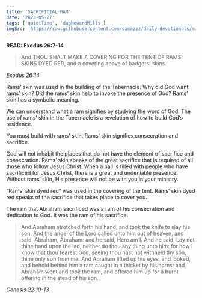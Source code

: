 ```yaml
---
title: 'SACRIFICIAL RAM'
date: '2023-05-27'
tags: ['quietTime', 'dagHewardMills']
imgSrc: 'https://raw.githubusercontent.com/samezzz/daily-devotionals/main/images/evangelist-dag.jpg'
---
```


**READ: Exodus 26:7-14**

>And THOU SHALT MAKE A COVERING FOR THE TENT OF RAMS’ SKINS DYED RED, and a covering above of badgers’ skins. 

*Exodus 26:14*

Rams’ skin was used in the building of the Tabernacle. Why did God want rams’ skin? Did the rams’ skin help to invoke the presence of God? Rams’ skin has a symbolic meaning. 

We can understand what a ram signifies by studying the word of God. The use of rams’ skin in the Tabernacle is a revelation of how to build God’s residence. 

You must build with rams’ skin. Rams’ skin signifies consecration and sacrifice. 

God will not inhabit the places that do not have the element of sacrifice and consecration. Rams’ skin speaks of the great sacrifice that is required of all those who follow Jesus Christ. When a hall is filled with people who have sacrificed for Jesus Christ, there is a great and undeniable presence. Without rams’ skin, His presence will not be with you in your ministry.

“Rams’ skin dyed red” was used in the covering of the tent. Rams’ skin dyed red speaks of the sacrifice that takes place to cover you. 

The ram that Abraham sacrificed was a ram of his consecration and dedication to God. It was the ram of his sacrifice. 

>And Abraham stretched forth his hand, and took the knife to slay his son. And the angel of the Lord called unto him out of heaven, and said, Abraham, Abraham: and he said, Here am I. And he said, Lay not thine hand upon the lad, neither do thou any thing unto him: for now I know that thou fearest God, seeing thou hast not withheld thy son, thine only son from me. And Abraham lifted up his eyes, and looked, and behold behind him a ram caught in a thicket by his horns: and Abraham went and took the ram, and offered him up for a burnt offering in the stead of his son. 

*Genesis 22:10-13*